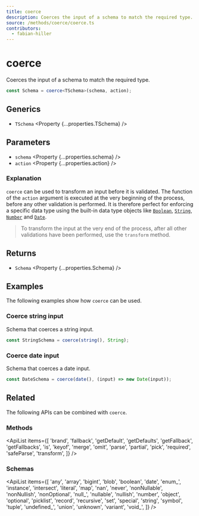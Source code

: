 ```yaml
---
title: coerce
description: Coerces the input of a schema to match the required type.
source: /methods/coerce/coerce.ts
contributors:
  - fabian-hiller
---
```



# coerce

Coerces the input of a schema to match the required type.

```ts
const Schema = coerce<TSchema>(schema, action);
```

## Generics

- `TSchema` <Property {...properties.TSchema} />

## Parameters

- `schema` <Property {...properties.schema} />
- `action` <Property {...properties.action} />

### Explanation

`coerce` can be used to transform an input before it is validated. The function of the `action` argument is executed at the very beginning of the process, before any other validation is performed. It is therefore perfect for enforcing a specific data type using the built-in data type objects like [`Boolean`](https://developer.mozilla.org/en-US/docs/Web/JavaScript/Reference/Global_Objects/Boolean), [`String`](https://developer.mozilla.org/en-US/docs/Web/JavaScript/Reference/Global_Objects/String/String), [`Number`](https://developer.mozilla.org/en-US/docs/Web/JavaScript/Reference/Global_Objects/Number/Number) and [`Date`](https://developer.mozilla.org/en-US/docs/Web/JavaScript/Reference/Global_Objects/Date/Date).

> To transform the input at the very end of the process, after all other validations have been performed, use the <Link href="../transform/">`transform`</Link> method.

## Returns

- `Schema` <Property {...properties.Schema} />

## Examples

The following examples show how `coerce` can be used.

### Coerce string input

Schema that coerces a string input.

```ts
const StringSchema = coerce(string(), String);
```

### Coerce date input

Schema that coerces a date input.

```ts
const DateSchema = coerce(date(), (input) => new Date(input));
```

## Related

The following APIs can be combined with `coerce`.

### Methods

<ApiList
  items={[
    'brand',
    'fallback',
    'getDefault',
    'getDefaults',
    'getFallback',
    'getFallbacks',
    'is',
    'keyof',
    'merge',
    'omit',
    'parse',
    'partial',
    'pick',
    'required',
    'safeParse',
    'transform',
  ]}
/>

### Schemas

<ApiList
  items={[
    'any',
    'array',
    'bigint',
    'blob',
    'boolean',
    'date',
    'enum_',
    'instance',
    'intersect',
    'literal',
    'map',
    'nan',
    'never',
    'nonNullable',
    'nonNullish',
    'nonOptional',
    'null_',
    'nullable',
    'nullish',
    'number',
    'object',
    'optional',
    'picklist',
    'record',
    'recursive',
    'set',
    'special',
    'string',
    'symbol',
    'tuple',
    'undefined_',
    'union',
    'unknown',
    'variant',
    'void_',
  ]}
/>
